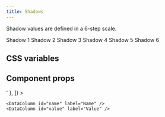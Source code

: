 ```yaml
---
title: Shadows
---
```


Shadow values are defined in a 6-step scale.

<Example gap="5">
  <Label>Shadow 1</Label>
  <ExampleBox borderSize="thin" shadow="1" />
  <Label>Shadow 2</Label>
  <ExampleBox borderSize="thin" shadow="2" />
  <Label>Shadow 3</Label>
  <ExampleBox borderSize="thin" shadow="3" />
  <Label>Shadow 4</Label>
  <ExampleBox borderSize="thin" shadow="4" />
  <Label>Shadow 5</Label>
  <ExampleBox borderSize="thin" shadow="5" />
  <Label>Shadow 6</Label>
  <ExampleBox borderSize="thin" shadow="6" />
</Example>

## CSS variables

<Example>
  <DataTable
    data={[
      { name: '--box-shadow-1', value: '0 1px 2px 0 rgb(0 0 0 / 0.05)' },
      {
        name: '--box-shadow-2',
        value: '0 1px 3px 0 rgb(0 0 0 / 0.1), 0 1px 2px -1px rgb(0 0 0 / 0.1)',
      },
      {
        name: '--box-shadow-3',
        value: '0 4px 6px -1px rgb(0 0 0 / 0.1), 0 2px 4px -2px rgb(0 0 0 / 0.1)',
      },
      {
        name: '--box-shadow-4',
        value: '0 10px 15px -3px rgb(0 0 0 / 0.1), 0 4px 6px -4px rgb(0 0 0 / 0.1)',
      },
      {
        name: '--box-shadow-5',
        value: '0 20px 25px -5px rgb(0 0 0 / 0.1), 0 8px 10px -6px rgb(0 0 0 / 0.1)',
      },
      { name: '--box-shadow-6', value: '0 25px 50px -12px rgb(0 0 0 / 0.25)' },
    ]}
  >
    <DataColumn id="name" label="Name" />
    <DataColumn id="value" label="Value" />
  </DataTable>
</Example>

## Component props

<Example>
  <DataTable
    data={[
      { name: 'shadow', value: 'Responsive<"1" | "2" | "3" | "4" | "5" | "6">' },
    ]}
>

    <DataColumn id="name" label="Name" />
    <DataColumn id="value" label="Value" />

  </DataTable>
</Example>
